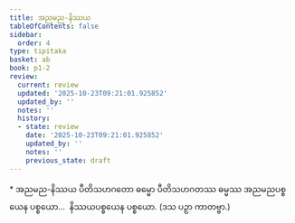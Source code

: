 ```yaml
---
title: အညမည-နိဿယ
tableOfContents: false
sidebar:
  order: 4
type: tipitaka
basket: ab
book: p1-2
review:
  current: review
  updated: '2025-10-23T09:21:01.925852'
  updated_by: ''
  notes: ''
  history:
  - state: review
    date: '2025-10-23T09:21:01.925852'
    updated_by: ''
    notes: ''
    previous_state: draft
---
```



<ReviewStatus review={frontmatter.review} showDetails={true} />

<HypothesisAnnotation frontmatter={frontmatter} />

<DynamicBreadcrumb />

<Paragraph type="center" book="p1-2">
* အညမည-နိဿယ
</Paragraph>

<Division number="32" book="p1-2" e="ch" v="37" p="123">

<Paragraph number="725" book="p1-2">
ပီတိသဟဂတော ဓမ္မော ပီတိသဟဂတဿ ဓမ္မဿ အညမညပစ္စယေန ပစ္စယော…  နိဿယပစ္စယေန ပစ္စယော. (ဒသ ပဉှာ ကာတဗ္ဗာ.)
</Paragraph>
</Division>